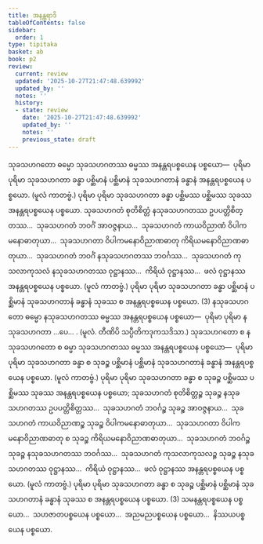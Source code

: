 ```yaml
---
title: အနန္တရာဒိ
tableOfContents: false
sidebar:
  order: 1
type: tipitaka
basket: ab
book: p2
review:
  current: review
  updated: '2025-10-27T21:47:48.639992'
  updated_by: ''
  notes: ''
  history:
  - state: review
    date: '2025-10-27T21:47:48.639992'
    updated_by: ''
    notes: ''
    previous_state: draft
---
```



<ReviewStatus review={frontmatter.review} showDetails={true} />

<HypothesisAnnotation frontmatter={frontmatter} />

<DynamicBreadcrumb />

<Division number="171" book="p2" e="ch" v="38" p="434">

<Paragraph number="4449" book="p2">
သုခသဟဂတော ဓမ္မော သုခသဟဂတဿ ဓမ္မဿ အနန္တရပစ္စယေန ပစ္စယော—  ပုရိမာ ပုရိမာ သုခသဟဂတာ ခန္ဓာ ပစ္ဆိမာနံ ပစ္ဆိမာနံ သုခသဟဂတာနံ ခန္ဓာနံ အနန္တရပစ္စယေန ပစ္စယော. (မူလံ ကာတဗ္ဗံ.) ပုရိမာ ပုရိမာ သုခသဟဂတာ ခန္ဓာ ပစ္ဆိမဿ ပစ္ဆိမဿ သုခဿ အနန္တရပစ္စယေန ပစ္စယော. သုခသဟဂတံ စုတိစိတ္တံ နသုခသဟဂတဿ ဥပပတ္တိစိတ္တဿ…  သုခသဟဂတံ ဘဝင်္ဂံ အာဝဇ္ဇနာယ…  သုခသဟဂတံ ကာယဝိညာဏံ ဝိပါကမနောဓာတုယာ…  သုခသဟဂတာ ဝိပါကမနောဝိညာဏဓာတု ကိရိယမနောဝိညာဏဓာတုယာ…  သုခသဟဂတံ ဘဝင်္ဂံ နသုခသဟဂတဿ ဘဝင်္ဂဿ…  သုခသဟဂတံ ကုသလာကုသလံ နသုခသဟဂတဿ ဝုဋ္ဌာနဿ…  ကိရိယံ ဝုဋ္ဌာနဿ…  ဖလံ ဝုဋ္ဌာနဿ အနန္တရပစ္စယေန ပစ္စယော. (မူလံ ကာတဗ္ဗံ.) ပုရိမာ ပုရိမာ သုခသဟဂတာ ခန္ဓာ ပစ္ဆိမာနံ ပစ္ဆိမာနံ သုခသဟဂတာနံ ခန္ဓာနံ သုခဿ စ အနန္တရပစ္စယေန ပစ္စယော. (3)
</Paragraph>

<Paragraph number="4450" book="p2">
နသုခသဟဂတော ဓမ္မော နသုခသဟဂတဿ ဓမ္မဿ အနန္တရပစ္စယေန ပစ္စယော—  ပုရိမာ ပုရိမာ နသုခသဟဂတာ …ပေ… . (မူလံ. တီဏိပိ သပ္ပီတိကဒုကသဒိသာ.)
</Paragraph>

</Division>
<Division number="172" book="p2" e="ch" v="38" p="434">

<Paragraph number="4451" book="p2">
သုခသဟဂတော စ နသုခသဟဂတော စ ဓမ္မာ သုခသဟဂတဿ ဓမ္မဿ အနန္တရပစ္စယေန ပစ္စယော—  ပုရိမာ ပုရိမာ သုခသဟဂတာ ခန္ဓာ စ သုခဉ္စ ပစ္ဆိမာနံ ပစ္ဆိမာနံ သုခသဟဂတာနံ ခန္ဓာနံ အနန္တရပစ္စယေန ပစ္စယော. (မူလံ ကာတဗ္ဗံ.) ပုရိမာ ပုရိမာ သုခသဟဂတာ ခန္ဓာ စ သုခဉ္စ ပစ္ဆိမဿ ပစ္ဆိမဿ သုခဿ အနန္တရပစ္စယေန ပစ္စယော; သုခသဟဂတံ စုတိစိတ္တဉ္စ သုခဉ္စ နသုခသဟဂတဿ ဥပပတ္တိစိတ္တဿ…  သုခသဟဂတံ ဘဝင်္ဂဉ္စ သုခဉ္စ အာဝဇ္ဇနာယ…  သုခသဟဂတံ ကာယဝိညာဏဉ္စ သုခဉ္စ ဝိပါကမနောဓာတုယာ…  သုခသဟဂတာ ဝိပါကမနောဝိညာဏဓာတု စ သုခဉ္စ ကိရိယမနောဝိညာဏဓာတုယာ…  သုခသဟဂတံ ဘဝင်္ဂဉ္စ သုခဉ္စ နသုခသဟဂတဿ ဘဝင်္ဂဿ…  သုခသဟဂတံ ကုသလာကုသလဉ္စ သုခဉ္စ နသုခသဟဂတဿ ဝုဋ္ဌာနဿ…  ကိရိယံ ဝုဋ္ဌာနဿ…  ဖလံ ဝုဋ္ဌာနဿ အနန္တရပစ္စယေန ပစ္စယော. (မူလံ ကာတဗ္ဗံ.) ပုရိမာ ပုရိမာ သုခသဟဂတာ ခန္ဓာ စ သုခဉ္စ ပစ္ဆိမာနံ ပစ္ဆိမာနံ သုခသဟဂတာနံ ခန္ဓာနံ သုခဿ စ အနန္တရပစ္စယေန ပစ္စယော. (3)
</Paragraph>

<Paragraph number="4452" book="p2">
သမနန္တရပစ္စယေန ပစ္စယော…  သဟဇာတပစ္စယေန ပစ္စယော…  အညမညပစ္စယေန ပစ္စယော…  နိဿယပစ္စယေန ပစ္စယော.
</Paragraph>
</Division>